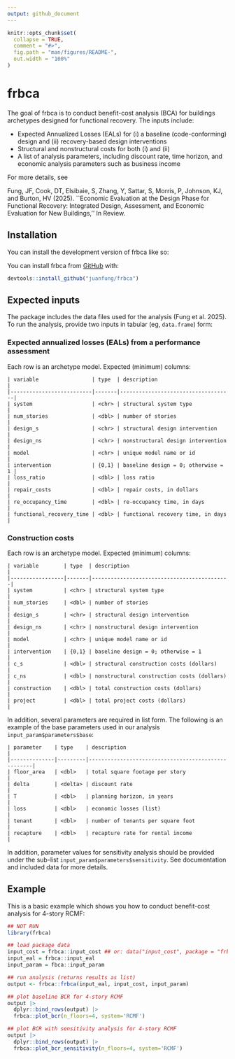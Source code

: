 ```yaml
---
output: github_document
---
```


<!-- README.md is generated from README.Rmd. Please edit that file -->

```r
knitr::opts_chunk$set(
  collapse = TRUE,
  comment = "#>",
  fig.path = "man/figures/README-",
  out.width = "100%"
)
```

# frbca

<!-- badges: start -->
<!-- badges: end -->

The goal of frbca is to conduct benefit-cost analysis (BCA) for buildings
archetypes designed for functional recovery. The inputs include:

- Expected Annualized Losses (EALs) for (i) a baseline (code-conforming) design
  and (ii) recovery-based design interventions
- Structural and nonstructural costs for both (i) and (ii)
- A list of analysis parameters, including discount rate, time horizon, and
  economic analysis parameters such as business income

For more details, see 

Fung, JF, Cook, DT, Elsibaie, S, Zhang, Y, Sattar, S, Morris, P, Johnson, KJ,
and Burton, HV (2025). ``Economic Evaluation at the Design Phase for Functional
Recovery: Integrated Design, Assessment, and Economic Evaluation for New
Buildings,'' In Review.

## Installation

You can install the development version of frbca like so:

You can install frbca from [GitHub](https://github.com) with:

``` r
devtools::install_github("juanfung/frbca")
```

## Expected inputs

The package includes the data files used for the analysis (Fung et al. 2025). To
run the analysis, provide two inputs in tabular (eg, `data.frame`) form:

### Expected annualized losses (EALs) from a performance assessment

Each row is an archetype model. Expected (minimum) columns:

```
| variable                 | type  | description                        |
|--------------------------|-------|------------------------------------|
| system                   | <chr> | structural system type             |
| num_stories              | <dbl> | number of stories                  |
| design_s                 | <chr> | structural design intervention     |
| design_ns                | <chr> | nonstructural design intervention  |
| model                    | <chr> | unique model name or id            |
| intervention             | {0,1} | baseline design = 0; otherwise = 1 |
| loss_ratio               | <dbl> | loss ratio                         |
| repair_costs             | <dbl> | repair costs, in dollars           |
| re_occupancy_time        | <dbl> | re-occupancy time, in days         |
| functional_recovery_time | <dbl> | functional recovery time, in days  |
```

### Construction costs

Each row is an archetype model. Expected (minimum) columns:

```
| variable        | type  | description                                |
|-----------------|-------|--------------------------------------------|
| system          | <chr> | structural system type                     |
| num_stories     | <dbl> | number of stories                          |
| design_s        | <chr> | structural design intervention             |
| design_ns       | <chr> | nonstructural design intervention          |
| model           | <chr> | unique model name or id                    |
| intervention    | {0,1} | baseline design = 0; otherwise = 1         |
| c_s             | <dbl> | structural construction costs (dollars)    |
| c_ns            | <dbl> | nonstructural construction costs (dollars) |
| construction    | <dbl> | total construction costs (dollars)         |
| project         | <dbl> | total project costs (dollars)              |
```


In addition, several parameters are required in list form. The following is an
example of the base parameters used in our analysis
`input_param$parameters$base`:

```
| parameter    | type    | description                                        |
|--------------|---------|----------------------------------------------------|
| floor_area   | <dbl>   | total square footage per story                     |
| delta        | <delta> | discount rate                                      |
| T            | <dbl>   | planning horizon, in years                         |
| loss         | <dbl>   | economic losses (list)                             |
| tenant       | <dbl>   | number of tenants per square foot                  |
| recapture    | <dbl>   | recapture rate for rental income                   |
```

In addition, parameter values for sensitivity analysis should be provided under
the sub-list `input_param$parameters$sensitivity`. See documentation and
included data for more details.


## Example

This is a basic example which shows you how to conduct benefit-cost analysis for
4-story RCMF:

```r
## NOT RUN
library(frbca)

## load package data
input_cost = frbca::input_cost ## or: data("input_cost", package = "frbca")
input_eal = frbca::input_eal
input_param = fbca::input_param

## run analysis (returns results as list)
output <- frbca::frbca(input_eal, input_cost, input_param)

## plot baseline BCR for 4-story RCMF
output |>
  dplyr::bind_rows(output) |>
  frbca::plot_bcr(n_floors=4, system='RCMF')

## plot BCR with sensitivity analysis for 4-story RCMF
output |>
  dplyr::bind_rows(output) |>
  frbca::plot_bcr_sensitivity(n_floors=4, system='RCMF')

```

